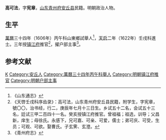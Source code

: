 '''高可法'''，字'''宪章'''，[[山东|山东]][[青州府|青州府]][[安丘县|安丘县]]民籍。明朝政治人物。

==生平==
[[萬曆|萬曆]]三十四年（1606年）丙午科山東鄉試舉人<ref>《山东通志》</ref>，[[天启|天启]]二年（1622年）壬戌科進士。三年授[[镇江府|镇江府]]推官<ref>《天啓壬戌科序齿录》：高可法，山东青州府安丘县民籍，附学生，字宪章，號〇〇，治书经，行二，庚辰年七月十三日生。乡试五十二名，会试五十三名，廷试三甲二百四十一名。癸亥授镇江府推官。曾祖福；祖选，训导；父昌新，庠生；母徐氏。永感下，兄可嘉、可亲、可爱，儒士；弟可庆、可受，生员；可观、可欲。娶曹氏。子玄霁、玄澄。</ref>，擢户部主事<ref>《青州府志》</ref>。

==参考文献==
{{reflist}}

{{天啓二年壬戌科殿試金榜}}

{{Authority control}}

{{DEFAULTSORT:}}
[[Category:高姓|K]]
[[Category:安丘人|Category:安丘人]]
[[Category:萬曆三十四年丙午科舉人|Category:萬曆三十四年丙午科舉人]]
[[Category:明朝镇江府推官|Category:明朝镇江府推官]]
[[Category:明朝户部主事|Category:明朝户部主事]]


{{明朝官员小作品}}